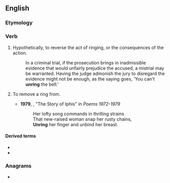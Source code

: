 ==English==

===Etymology===
{{pre|en|un|ring|id1=reversal prefix}}

===Verb===
{{en-verb|unrings|unringing|unrang|unrung}}

# Hypothetically, to reverse the act of ringing, or the consequences of the action.
#: In a criminal trial, if the prosecution brings in inadmissible evidence that would unfairly prejudice the accused, a mistrial may be warranted. Having the judge admonish the jury to disregard the evidence might not be enough, as the saying goes, 'You can't '''unring''' the bell.'
# {{lb|en|transitive|poetic}} To remove a ring from.
#* '''1979''', {{w|John Jefferson Bray}}, "The Story of Iphis" in ''Poems 1972-1979''
#*: Her lofty song commands in thrilling strains<br>That new-raised woman snap her rusty chains,<br>'''Unring''' her finger and unbind her breast.

====Derived terms====
* {{l|en|unring a bell}}
* {{l|en|you can't unring a bell}}

===Anagrams===
* {{anagrams|en|a=ginnru|urning}}